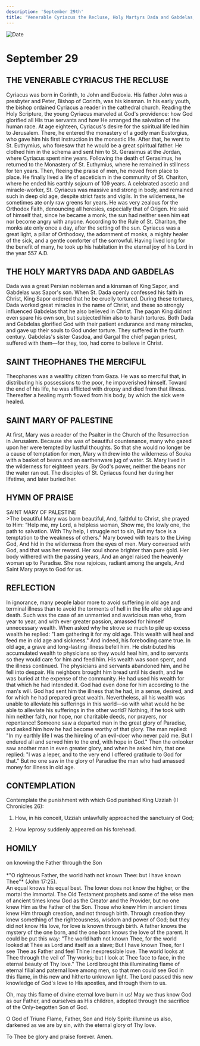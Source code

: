 ```yaml
---
description: 'September 29th'
title: 'Venerable Cyriacus the Recluse, Holy Martyrs Dada and Gabdelas, St. Theophanes the Merciful, St. Mary of Palestine'
---
```


<CustomPaginator />
<RunningHead />

<Image src="/title-imprint.png" height={68} width={50} alt="Date" className="title-imprint"/>

# <div id="date">September <Image className="four-dot" src="/four-dot.png" height={15} width={15} alt="" />29</div>

## THE VENERABLE CYRIACUS THE RECLUSE

Cyriacus was born in Corinth, to John and Eudoxia. His father John was a presbyter and Peter, Bishop of Corinth, was his kinsman. In his early youth, the bishop ordained Cyriacus a reader in the cathedral church. Reading the Holy Scripture, the young Cyriacus marveled at God's providence: how God glorified all His true servants and how He arranged the salvation of the human race. At age eighteen, Cyriacus's desire for the spiritual life led him to Jerusalem. There, he entered the monastery of a godly man Eustorgius, who gave him his first instruction in the monastic life. After that, he went to St. Euthymius, who foresaw that he would be a great spiritual father. He clothed him in the schema and sent him to St. Gerasimus at the Jordan, where Cyriacus spent nine years. Following the death of Gerasimus, he returned to the Monastery of St. Euthymius, where he remained in stillness for ten years. Then, fleeing the praise of men, he moved from place to place. He finally lived a life of asceticism in the community of St. Chariton, where he ended his earthly sojourn of 109 years. A celebrated ascetic and miracle-worker, St. Cyriacus was massive and strong in body, and remained such in deep old age, despite strict fasts and vigils. In the wilderness, he sometimes ate only raw greens for years. He was very zealous for the Orthodox Faith, denouncing all heresies, especially that of Origen. He said of himself that, since he became a monk, the sun had neither seen him eat nor become angry with anyone. According to the Rule of St. Chariton, the monks ate only once a day, after the setting of the sun. Cyriacus was a great light, a pillar of Orthodoxy, the adornment of monks, a mighty healer of the sick, and a gentle comforter of the sorrowful. Having lived long for the benefit of many, he took up his habitation in the eternal joy of his Lord in the year 557 A.D.

## THE HOLY MARTYRS DADA AND GABDELAS

Dada was a great Persian nobleman and a kinsman of King Sapor, and Gabdelas was Sapor's son. When St. Dada openly confessed his faith in Christ, King Sapor ordered that he be cruelly tortured. During these tortures, Dada worked great miracles in the name of Christ, and these so strongly influenced Gabdelas that he also believed in Christ. The pagan King did not even spare his own son, but subjected him also to harsh tortures. Both Dada and Gabdelas glorified God with their patient endurance and many miracles, and gave up their souls to God under torture. They suffered in the fourth century. Gabdelas's sister Casdoa, and Gargal the chief pagan priest, suffered with them—for they, too, had come to believe in Christ.

## SAINT THEOPHANES THE MERCIFUL

Theophanes was a wealthy citizen from Gaza. He was so merciful that, in distributing his possessions to the poor, he impoverished himself. Toward the end of his life, he was afflicted with dropsy and died from that illness. Thereafter a healing myrrh flowed from his body, by which the sick were healed. 

## SAINT MARY OF PALESTINE

At first, Mary was a reader of the Psalter in the Church of the Resurrection in Jerusalem. Because she was of beautiful countenance, many who gazed upon her were tempted by lustful thoughts. So that she would no longer be a cause of temptation for men, Mary withdrew into the wilderness of Souka with a basket of beans and an earthenware jug of water. St. Mary lived in the wilderness for eighteen years. By God's power, neither the beans nor the water ran out. The disciples of St. Cyriacus found her during her lifetime, and later buried her.


## HYMN OF PRAISE
<div style={{textAlign:'center', color:'crimson', fontWeight:'bold'}}>
SAINT MARY OF PALESTINE
</div>
>The beautiful Mary was born beautiful,  
And, faithful to Christ, she prayed to Him:  
“Help me, my Lord, a helpless woman,  
Show me, the lowly one, the path to salvation.  
With Thy help, I struggle not to sin,  
But my face is a temptation to the weakness of others."  
Mary bowed with tears to the Living God,  
And hid in the wilderness from the eyes of men.  
Mary conversed with God, and that was her reward.  
Her soul shone brighter than pure gold.  
Her body withered with the passing years,  
And an angel raised the heavenly woman up to Paradise.  
She now rejoices, radiant among the angels,  
And Saint Mary prays to God for us.  


## REFLECTION

In ignorance, many people labor more to avoid suffering in old age and terminal illness than to avoid the torments of hell in the life after old age and death. Such was the case of an unmarried and avaricious man who, from year to year, and with ever greater passion, amassed for himself unnecessary wealth. When asked why he strove so much to pile up excess wealth he replied: "I am gathering it for my old age. This wealth will heal and feed me in old age and sickness." And indeed, his foreboding came true. In old age, a grave and long-lasting illness befell him. He distributed his accumulated wealth to physicians so they would heal him, and to servants so they would care for him and feed him. His wealth was soon spent, and the illness continued. The physicians and servants abandoned him, and he fell into despair. His neighbors brought him bread until his death, and he was buried at the expense of the community. He had used his wealth for that which he had intended it. God had even done for him according to the man's will. God had sent him the illness that he had, in a sense, desired, and for which he had prepared great wealth. Nevertheless, all his wealth was unable to alleviate his sufferings in this world—so with what would he be able to alleviate his sufferings in the other world? Nothing, if he took with him neither faith, nor hope, nor charitable deeds, nor prayers, nor repentance! Someone saw a departed man in the great glory of Paradise, and asked him how he had become worthy of that glory. The man replied: "In my earthly life I was the hireling of an evil-doer who never paid me. But I endured all and served him to the end, with hope in God." Then the onlooker saw another man in even greater glory, and when he asked him, that one replied: "I was a leper, and to the very end I offered gratitude to God for that." But no one saw in the glory of Paradise the man who had amassed money for illness in old age.


## CONTEMPLATION

Contemplate the punishment with which God punished King Uzziah (II Chronicles 26):

1. How, in his conceit, Uzziah unlawfully approached the sanctuary of God;

2. How leprosy suddenly appeared on his forehead.


## HOMILY
<div style={{textAlign:'center', color:'crimson', fontWeight:'bold'}}>
on knowing the Father through the Son
</div>
<br />
<div style={{textAlign:'right'}}>
*"O righteous Father, the world hath not known Thee: but I have known Thee"* (John 17:25).
</div>
An equal knows his equal best. The lower does not know the higher, or the mortal the immortal. The Old Testament prophets and some of the wise men of ancient times knew God as the Creator and the Provider, but no one knew Him as the Father of the Son. Those who knew Him in ancient times knew Him through creation, and not through birth. Through creation they knew something of the righteousness, wisdom and power of God; but they did not know His love, for love is known through birth. A father knows the mystery of the one born, and the one born knows the love of the parent. It could be put this way: "The world hath not known Thee, for the world looked at Thee as Lord and itself as a slave; But I have known Thee, for I see Thee as Father and feel Thine inexpressible love. The world looks at Thee through the veil of Thy works; but I look at Thee face to face, in the eternal beauty of Thy love." The Lord brought this illuminating flame of eternal filial and paternal love among men, so that men could see God in this flame, in this new and hitherto unknown light. The Lord passed this new knowledge of God's love to His apostles, and through them to us.

Oh, may this flame of divine eternal love burn in us! May we thus know God as our Father, and ourselves as His children, adopted through the sacrifice of the Only-begotten Son of God.

O God of Triune Flame, Father, Son and Holy Spirit: illumine us also, darkened as we are by sin, with the eternal glory of Thy love.

To Thee be glory and praise forever. Amen.